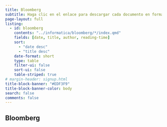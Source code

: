 ```yaml
---
title: Bloomberg
subtitle: Haga clic en el enlace para descargar cada documento en formato pdf.
page-layout: full
listing:
  - id: bloomberg
    contents: "../informatica/bloomberg/*/index.qmd"
    fields: [date, title, author, reading-time]
    sort: 
      - "date desc"
      - "title desc"
    date-format: short
    type: table
    filter-ui: false
    sort-ui: false
    table-striped: true
# margin-header: signup.html
title-block-banner: "#EDF3F9"
title-block-banner-color: body
search: false
comments: false
---
```



## Bloomberg

::: {#bloomberg}
:::


